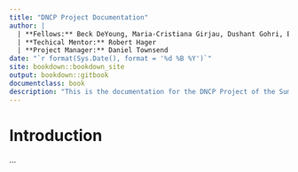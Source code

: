 ```yaml
--- 
title: "DNCP Project Documentation"
author: |
  | **Fellows:** Beck DeYoung, Maria-Cristiana Girjau, Dushant Gohri, Ethan Lee
  | **Techical Mentor:** Robert Hager
  | **Project Manager:** Daniel Townsend
date: "`r format(Sys.Date(), format = '%d %B %Y')`"
site: bookdown::bookdown_site
output: bookdown::gitbook
documentclass: book
description: "This is the documentation for the DNCP Project of the Summer 2021 DSSGx Fellowship at the University of Warwick and LMU."
---
```


# Introduction

...
